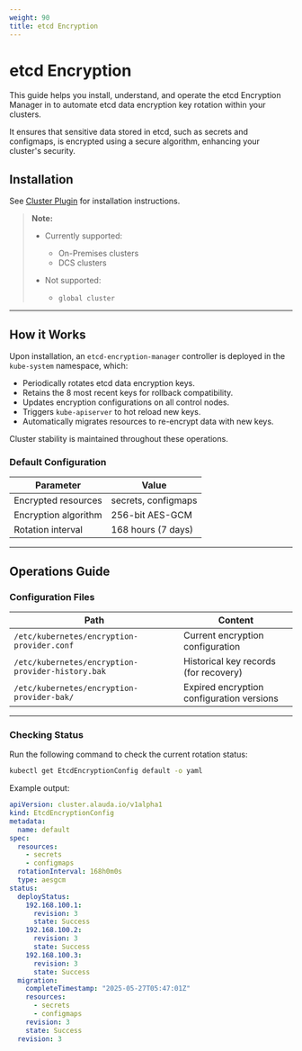 ```yaml
---
weight: 90
title: etcd Encryption
---
```


# etcd Encryption

This guide helps you install, understand, and operate the etcd Encryption Manager in <Term name="productShort" textCase="upper" /> to automate etcd data encryption key rotation within your clusters.

It ensures that sensitive data stored in etcd, such as secrets and configmaps, is encrypted using a secure algorithm, enhancing your cluster's security.

## Installation

See [Cluster Plugin](/extend/cluster_plugin.mdx) for installation instructions.

> **Note:**
>
> * Currently supported:
>
>   * On-Premises clusters
>   * DCS clusters
> * Not supported:
>
>   * `global cluster`

---

## How it Works

Upon installation, an `etcd-encryption-manager` controller is deployed in the `kube-system` namespace, which:

* Periodically rotates etcd data encryption keys.
* Retains the 8 most recent keys for rollback compatibility.
* Updates encryption configurations on all control nodes.
* Triggers `kube-apiserver` to hot reload new keys.
* Automatically migrates resources to re-encrypt data with new keys.

Cluster stability is maintained throughout these operations.

### Default Configuration

| Parameter            | Value               |
| -------------------- | ------------------- |
| Encrypted resources  | secrets, configmaps |
| Encryption algorithm | 256-bit AES-GCM     |
| Rotation interval    | 168 hours (7 days)  |

---

## Operations Guide

### Configuration Files

| Path                                              | Content                                   |
| ------------------------------------------------- | ----------------------------------------- |
| `/etc/kubernetes/encryption-provider.conf`        | Current encryption configuration          |
| `/etc/kubernetes/encryption-provider-history.bak` | Historical key records (for recovery)     |
| `/etc/kubernetes/encryption-provider-bak/`        | Expired encryption configuration versions |

---

### Checking Status

Run the following command to check the current rotation status:

```bash
kubectl get EtcdEncryptionConfig default -o yaml
```

Example output:

```yaml
apiVersion: cluster.alauda.io/v1alpha1
kind: EtcdEncryptionConfig
metadata:
  name: default
spec:
  resources:
    - secrets
    - configmaps
  rotationInterval: 168h0m0s
  type: aesgcm
status:
  deployStatus:
    192.168.100.1:
      revision: 3
      state: Success
    192.168.100.2:
      revision: 3
      state: Success
    192.168.100.3:
      revision: 3
      state: Success
  migration:
    completeTimestamp: "2025-05-27T05:47:01Z"
    resources:
      - secrets
      - configmaps
    revision: 3
    state: Success
  revision: 3
```
